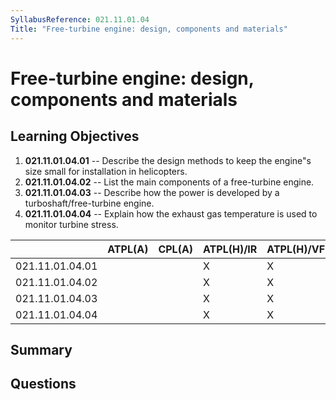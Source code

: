 ```yaml
---
SyllabusReference: 021.11.01.04
Title: "Free-turbine engine: design, components and materials"
---
```


# Free-turbine engine: design, components and materials

## Learning Objectives

1. **021.11.01.04.01** -- Describe the design methods to keep the engine"s size
   small for installation in helicopters.
2. **021.11.01.04.02** -- List the main components of a free-turbine engine.
3. **021.11.01.04.03** -- Describe how the power is developed by a
   turboshaft/free-turbine engine.
4. **021.11.01.04.04** -- Explain how the exhaust gas temperature is used to
   monitor turbine stress.

|                 | ATPL(A) | CPL(A) | ATPL(H)/IR | ATPL(H)/VFR | CPL(H) | IR  | CBIR(A) |
| --------------- | ------- | ------ | ---------- | ----------- | ------ | --- | ------- |
| 021.11.01.04.01 |         |        | X          | X           | X      |     |         |
| 021.11.01.04.02 |         |        | X          | X           | X      |     |         |
| 021.11.01.04.03 |         |        | X          | X           | X      |     |         |
| 021.11.01.04.04 |         |        | X          | X           | X      |     |         |

## Summary

## Questions
